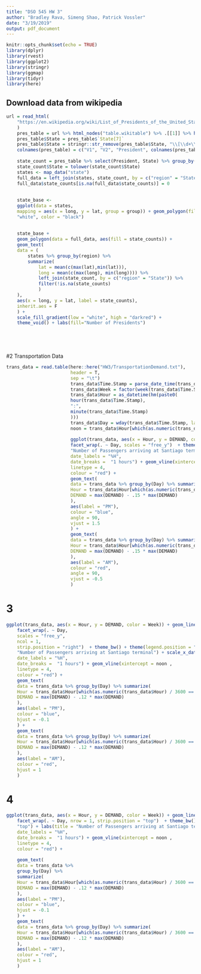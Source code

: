 ```yaml
---
title: "DSO 545 HW 3"
author: "Bradley Rava, Simeng Shao, Patrick Vossler"
date: "3/19/2019"
output: pdf_document
---
```


```r
knitr::opts_chunk$set(echo = TRUE)
library(dplyr)
library(rvest)
library(ggplot2)
library(stringr)
library(ggmap)
library(tidyr)
library(here)
```

## Download data from wikipedia
```r
url = read_html(
    "https://en.wikipedia.org/wiki/List_of_Presidents_of_the_United_States_by_previous_experience"
    )
    pres_table = url %>% html_nodes("table.wikitable") %>% .[[1]] %>% html_table()
    pres_table$State = pres_table$`State[7]`
    pres_table$State = stringr::str_remove(pres_table$State, "\\[\\d+\\](\\[\\d+\\])?")
    colnames(pres_table) = c("V1", "V2", "President", colnames(pres_table)[4:length(colnames(pres_table))])
    
    state_count = pres_table %>% select(President, State) %>% group_by(State) %>% summarize(state_counts = n())
    state_count$State = tolower(state_count$State)
    states <- map_data("state")
    full_data = left_join(states, state_count, by = c("region" = "State"))
    full_data$state_counts[is.na(full_data$state_counts)] = 0
    
    
    state_base <-
    ggplot(data = states,
    mapping = aes(x = long, y = lat, group = group)) + geom_polygon(fill =
    "white", color = "black")
    
    
    state_base +
    geom_polygon(data = full_data, aes(fill = state_counts)) +
    geom_text(
    data = (
        states %>% group_by(region) %>%
        summarize(
            lat = mean(c(max(lat),min(lat))),
            long = mean(c(max(long), min(long)))) %>%
            left_join(state_count, by = c("region" = "State")) %>%
            filter(!is.na(state_counts)
            )
    ),
    aes(x = long, y = lat, label = state_counts),
    inherit.aes = F
    ) +
    scale_fill_gradient(low = "white", high = "darkred") +
    theme_void() + labs(fill="Number of Presidents")
    


 
```

#2 Transportation Data
```r
trans_data = read.table(here::here("HW3/TransportationDemand.txt"),
                        header = T,
                        sep = "\t")
                        trans_data$Time.Stamp = parse_date_time(trans_data$Time.Stamp, "%m/%d/%Y %I:%M %p", tz = "America/Santiago")
                        trans_data$Week = factor(week(trans_data$Time.Stamp))
                        trans_data$Hour = as_datetime(hm(paste0(
                        hour(trans_data$Time.Stamp),
                        ":",
                        minute(trans_data$Time.Stamp)
                        )))
                        trans_data$Day = wday(trans_data$Time.Stamp, label = T)
                        noon = trans_data$Hour[which(as.numeric(trans_data$Hour) / 3600 == 12.00)[1]]
                        
                        ggplot(trans_data, aes(x = Hour, y = DEMAND, color = Week)) + geom_line() + geom_point() +
                        facet_wrap(. ~ Day, scales = "free_y")  + theme_bw() + theme(legend.position = "top") + labs(title =
                        "Number of Passengers arriving at Santiago terminal") + scale_x_datetime(name = "",
                        date_labels = "%H",
                        date_breaks =  "1 hours") + geom_vline(xintercept = noon ,
                        linetype = 4,
                        colour = "red") +
                        geom_text(
                        data = trans_data %>% group_by(Day) %>% summarize(
                        Hour = trans_data$Hour[which(as.numeric(trans_data$Hour) / 3600 == 12.00)[1]],
                        DEMAND = max(DEMAND) - .15 * max(DEMAND)
                        ),
                        aes(label = "PM"),
                        colour = "blue",
                        angle = 90,
                        vjust = 1.5
                        ) +
                        geom_text(
                        data = trans_data %>% group_by(Day) %>% summarize(
                        Hour = trans_data$Hour[which(as.numeric(trans_data$Hour) / 3600 == 12.00)[1]],
                        DEMAND = max(DEMAND) - .15 * max(DEMAND)
                        ),
                        aes(label = "AM"),
                        colour = "red",
                        angle = 90,
                        vjust = -0.5
                        )

```
# 3
```r

ggplot(trans_data, aes(x = Hour, y = DEMAND, color = Week)) + geom_line() + geom_point() +
    facet_wrap(. ~ Day,
    scales = "free_y",
    ncol = 1,
    strip.position = "right")  + theme_bw() + theme(legend.position = "top") + labs(title =
    "Number of Passengers arriving at Santiago terminal") + scale_x_datetime(name = "",
    date_labels = "%H",
    date_breaks =  "1 hours") + geom_vline(xintercept = noon ,
    linetype = 4,
    colour = "red") +
    geom_text(
    data = trans_data %>% group_by(Day) %>% summarize(
    Hour = trans_data$Hour[which(as.numeric(trans_data$Hour) / 3600 == 12.00)[1]],
    DEMAND = max(DEMAND) - .12 * max(DEMAND)
    ),
    aes(label = "PM"),
    colour = "blue",
    hjust = -0.1
    ) +
    geom_text(
    data = trans_data %>% group_by(Day) %>% summarize(
    Hour = trans_data$Hour[which(as.numeric(trans_data$Hour) / 3600 == 12.00)[1]],
    DEMAND = max(DEMAND) - .12 * max(DEMAND)
    ),
    aes(label = "AM"),
    colour = "red",
    hjust = 1
    )


```

# 4
```r
ggplot(trans_data, aes(x = Hour, y = DEMAND, color = Week)) + geom_line() + geom_point() +
    facet_wrap(. ~ Day, nrow = 1, strip.position = "top")  + theme_bw() + theme(legend.position =
    "top") + labs(title = "Number of Passengers arriving at Santiago terminal") + scale_x_datetime(name = "",
    date_labels = "%H",
    date_breaks =  "1 hours") + geom_vline(xintercept = noon ,
    linetype = 4,
    colour = "red") +
    
    geom_text(
    data = trans_data %>%
    group_by(Day) %>%
    summarize(
    Hour = trans_data$Hour[which(as.numeric(trans_data$Hour) / 3600 == 12.00)[1]],
    DEMAND = max(DEMAND) - .12 * max(DEMAND)
    ),
    aes(label = "PM"),
    colour = "blue",
    hjust = -0.1
    ) +
    geom_text(
    data = trans_data %>% group_by(Day) %>% summarize(
    Hour = trans_data$Hour[which(as.numeric(trans_data$Hour) / 3600 == 12.00)[1]],
    DEMAND = max(DEMAND) - .12 * max(DEMAND)
    ),
    aes(label = "AM"),
    colour = "red",
    hjust = 1
    )
    
```


